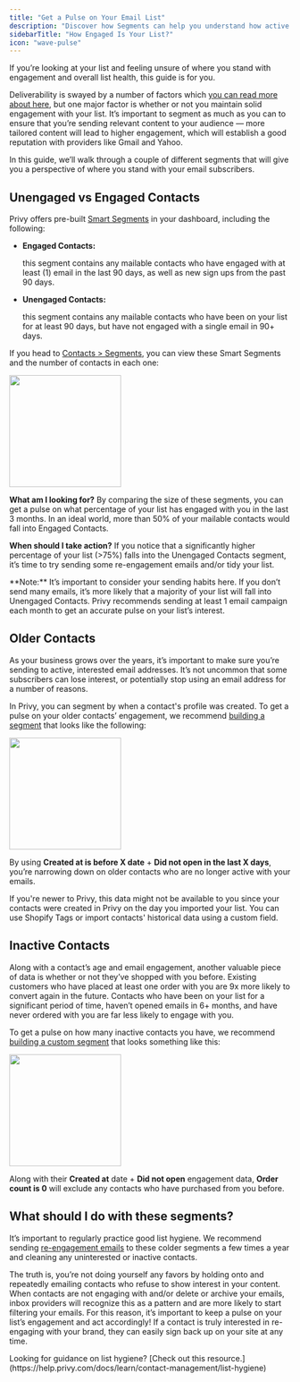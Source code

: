 ```yaml
---
title: "Get a Pulse on Your Email List"
description: "Discover how Segments can help you understand how active and engaged your list is."
sidebarTitle: "How Engaged Is Your List?"
icon: "wave-pulse"
---
```


If you’re looking at your list and feeling unsure of where you stand with engagement and overall list health, this guide is for you.

Deliverability is swayed by a number of factors which [you can read more about here](https://help.privy.com/docs/learn/deliverability/understanding-deliverability#what-factors-impact-delivery-and-deliverability), but one major factor is whether or not you maintain solid engagement with your list. It’s important to segment as much as you can to ensure that you’re sending relevant content to your audience — more tailored content will lead to higher engagement, which will establish a good reputation with providers like Gmail and Yahoo.

In this guide, we’ll walk through a couple of different segments that will give you a perspective of where you stand with your email subscribers.

## Unengaged vs Engaged Contacts

Privy offers pre-built [Smart Segments](https://help.privy.com/docs/learn/email-campaigns/segmentation#smart-segments) in your dashboard, including the following:

* **Engaged Contacts:**

  this segment contains any mailable contacts who have engaged with at least (1) email in the last 90 days, as well as new sign ups from the past 90 days.

* **Unengaged Contacts:**

  this segment contains any mailable contacts who have been on your list for at least 90 days, but have not engaged with a single email in 90+ days.

If you head to [Contacts > Segments](https://dashboard.privy.com/segments), you can view these Smart Segments and the number of contacts in each one:

<img height="200" src="/images/strategy-guides/unengaged-vs-engaged.png" />

<Icon icon="eyes" /> **What am I looking for?** By comparing the size of these segments, you can get a pulse on what percentage of your list has engaged with you in the last 3 months. In an ideal world, more than 50% of your mailable contacts would fall into Engaged Contacts.

<Icon icon="circle-exclamation" /> **When should I take action?** If you notice that a significantly higher percentage of your list (>75%) falls into the Unengaged Contacts segment, it’s time to try sending some re-engagement emails and/or tidy your list.

<Warning>
  **Note:** It’s important to consider your sending habits here. If you don’t send many emails, it’s more likely that a majority of your list will fall into Unengaged Contacts. Privy recommends sending at least 1 email campaign each month to get an accurate pulse on your list’s interest.
</Warning>

## Older Contacts

As your business grows over the years, it’s important to make sure you’re sending to active, interested email addresses. It’s not uncommon that some subscribers can lose interest, or potentially stop using an email address for a number of reasons.

In Privy, you can segment by when a contact's profile was created. To get a pulse on your older contacts’ engagement, we recommend [building a segment](https://help.privy.com/docs/learn/email-campaigns/segmentation#create-a-new-segment) that looks like the following:

<img height="200" src="/images/strategy-guides/older-contacts-segment.png" />

By using **Created at is before X date** + **Did not open in the last X days**, you’re narrowing down on older contacts who are no longer active with your emails.

<Warning>
  If you're newer to Privy, this data might not be available to you since your contacts were created in Privy on the day you imported your list. You can use Shopify Tags or import contacts' historical data using a custom field.
</Warning>

## Inactive Contacts

Along with a contact’s age and email engagement, another valuable piece of data is whether or not they’ve shopped with you before. Existing customers who have placed at least one order with you are 9x more likely to convert again in the future. Contacts who have been on your list for a significant period of time, haven’t opened emails in 6+ months, and have never ordered with you are far less likely to engage with you.

To get a pulse on how many inactive contacts you have, we recommend [building a custom segment](https://help.privy.com/docs/learn/email-campaigns/segmentation#create-a-new-segment) that looks something like this:

<img height="200" src="/images/strategy-guides/inactive-contacts.png" />

Along with their **Created at** date + **Did not open** engagement data, **Order count is 0** will exclude any contacts who have purchased from you before.

## What should I do with these segments?

It’s important to regularly practice good list hygiene. We recommend sending [re-engagement emails](https://help.privy.com/docs/guides/deliverability/re-engagement-emails) to these colder segments a few times a year and cleaning any uninterested or inactive contacts. 

The truth is, you’re not doing yourself any favors by holding onto and repeatedly emailing contacts who refuse to show interest in your content. When contacts are not engaging with and/or delete or archive your emails, inbox providers will recognize this as a pattern and are more likely to start filtering your emails. For this reason, it’s important to keep a pulse on your list’s engagement and act accordingly! If a contact is truly interested in re-engaging with your brand, they can easily sign back up on your site at any time.

<Tip>
  Looking for guidance on list hygiene? [Check out this resource.](https://help.privy.com/docs/learn/contact-management/list-hygiene)
</Tip>